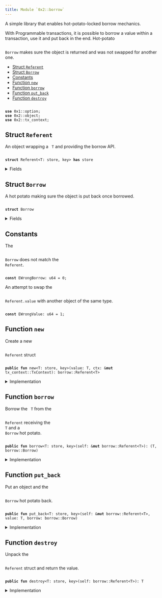```yaml
---
title: Module `0x2::borrow`
---
```


A simple library that enables hot-potato-locked borrow mechanics.

With Programmable transactions, it is possible to borrow a value within
a transaction, use it and put back in the end. Hot-potato <code>
<Link href="borrow.md#0x2_borrow_Borrow">Borrow</Link></code> makes
sure the object is returned and was not swapped for another one.


-  [Struct `Referent`](#0x2_borrow_Referent)
-  [Struct `Borrow`](#0x2_borrow_Borrow)
-  [Constants](#@Constants_0)
-  [Function `new`](#0x2_borrow_new)
-  [Function `borrow`](#0x2_borrow_borrow)
-  [Function `put_back`](#0x2_borrow_put_back)
-  [Function `destroy`](#0x2_borrow_destroy)


<pre><code>
<b>use</b> <Link href="../move-stdlib/option.md#0x1_option">0x1::option</Link>;
<b>use</b> <Link href="object.md#0x2_object">0x2::object</Link>;
<b>use</b> <Link href="tx_context.md#0x2_tx_context">0x2::tx_context</Link>;
</code></pre>



<Link id="0x2_borrow_Referent"></Link>

## Struct `Referent`

An object wrapping a <code>
T</code> and providing the borrow API.


<pre><code>
<b>struct</b> <Link href="borrow.md#0x2_borrow_Referent">Referent</Link>&lt;T: store, key&gt; <b>has</b> store
</code></pre>



<details>
<summary>Fields</summary>


<dl>
<dt>
<code>
id: <b>address</b></code>
</dt>
<dd>

</dd>
<dt>
<code>
value: <Link href="../move-stdlib/option.md#0x1_option_Option">option::Option</Link>&lt;T&gt;</code>
</dt>
<dd>

</dd>
</dl>


</details>

<Link id="0x2_borrow_Borrow"></Link>

## Struct `Borrow`

A hot potato making sure the object is put back once borrowed.


<pre><code>
<b>struct</b> <Link href="borrow.md#0x2_borrow_Borrow">Borrow</Link>
</code></pre>



<details>
<summary>Fields</summary>


<dl>
<dt>
<code>
ref: <b>address</b></code>
</dt>
<dd>

</dd>
<dt>
<code>
obj: <Link href="object.md#0x2_object_ID">object::ID</Link></code>
</dt>
<dd>

</dd>
</dl>


</details>

<Link id="@Constants_0"></Link>

## Constants


<Link id="0x2_borrow_EWrongBorrow"></Link>

The <code>
<Link href="borrow.md#0x2_borrow_Borrow">Borrow</Link></code> does not match the <code>
<Link href="borrow.md#0x2_borrow_Referent">Referent</Link></code>.


<pre><code>
<b>const</b> <Link href="borrow.md#0x2_borrow_EWrongBorrow">EWrongBorrow</Link>: u64 = 0;
</code></pre>



<Link id="0x2_borrow_EWrongValue"></Link>

An attempt to swap the <code>
<Link href="borrow.md#0x2_borrow_Referent">Referent</Link>.value</code> with another object of the same type.


<pre><code>
<b>const</b> <Link href="borrow.md#0x2_borrow_EWrongValue">EWrongValue</Link>: u64 = 1;
</code></pre>



<Link id="0x2_borrow_new"></Link>

## Function `new`

Create a new <code>
<Link href="borrow.md#0x2_borrow_Referent">Referent</Link></code> struct


<pre><code>
<b>public</b> <b>fun</b> <Link href="borrow.md#0x2_borrow_new">new</Link>&lt;T: store, key&gt;(value: T, ctx: &<b>mut</b> <Link href="tx_context.md#0x2_tx_context_TxContext">tx_context::TxContext</Link>): <Link href="borrow.md#0x2_borrow_Referent">borrow::Referent</Link>&lt;T&gt;
</code></pre>



<details>
<summary>Implementation</summary>


<pre><code>
<b>public</b> <b>fun</b> <Link href="borrow.md#0x2_borrow_new">new</Link>&lt;T: key + store&gt;(value: T, ctx: &<b>mut</b> TxContext): <Link href="borrow.md#0x2_borrow_Referent">Referent</Link>&lt;T&gt; \{
    <Link href="borrow.md#0x2_borrow_Referent">Referent</Link> \{
        id: <Link href="tx_context.md#0x2_tx_context_fresh_object_address">tx_context::fresh_object_address</Link>(ctx),
        value: <Link href="../move-stdlib/option.md#0x1_option_some">option::some</Link>(value)
    }
}
</code></pre>



</details>

<Link id="0x2_borrow_borrow"></Link>

## Function `borrow`

Borrow the <code>
T</code> from the <code>
<Link href="borrow.md#0x2_borrow_Referent">Referent</Link></code> receiving the <code>
T</code> and a <code>
<Link href="borrow.md#0x2_borrow_Borrow">Borrow</Link></code>
hot potato.


<pre><code>
<b>public</b> <b>fun</b> <Link href="borrow.md#0x2_borrow">borrow</Link>&lt;T: store, key&gt;(self: &<b>mut</b> <Link href="borrow.md#0x2_borrow_Referent">borrow::Referent</Link>&lt;T&gt;): (T, <Link href="borrow.md#0x2_borrow_Borrow">borrow::Borrow</Link>)
</code></pre>



<details>
<summary>Implementation</summary>


<pre><code>
<b>public</b> <b>fun</b> <Link href="borrow.md#0x2_borrow">borrow</Link>&lt;T: key + store&gt;(self: &<b>mut</b> <Link href="borrow.md#0x2_borrow_Referent">Referent</Link>&lt;T&gt;): (T, <Link href="borrow.md#0x2_borrow_Borrow">Borrow</Link>) \{
    <b>let</b> value = self.value.extract();
    <b>let</b> id = <Link href="object.md#0x2_object_id">object::id</Link>(&value);

    (value, <Link href="borrow.md#0x2_borrow_Borrow">Borrow</Link> \{
        ref: self.id,
        obj: id
    })
}
</code></pre>



</details>

<Link id="0x2_borrow_put_back"></Link>

## Function `put_back`

Put an object and the <code>
<Link href="borrow.md#0x2_borrow_Borrow">Borrow</Link></code> hot potato back.


<pre><code>
<b>public</b> <b>fun</b> <Link href="borrow.md#0x2_borrow_put_back">put_back</Link>&lt;T: store, key&gt;(self: &<b>mut</b> <Link href="borrow.md#0x2_borrow_Referent">borrow::Referent</Link>&lt;T&gt;, value: T, <Link href="borrow.md#0x2_borrow">borrow</Link>: <Link href="borrow.md#0x2_borrow_Borrow">borrow::Borrow</Link>)
</code></pre>



<details>
<summary>Implementation</summary>


<pre><code>
<b>public</b> <b>fun</b> <Link href="borrow.md#0x2_borrow_put_back">put_back</Link>&lt;T: key + store&gt;(self: &<b>mut</b> <Link href="borrow.md#0x2_borrow_Referent">Referent</Link>&lt;T&gt;, value: T, <Link href="borrow.md#0x2_borrow">borrow</Link>: <Link href="borrow.md#0x2_borrow_Borrow">Borrow</Link>) \{
    <b>let</b> <Link href="borrow.md#0x2_borrow_Borrow">Borrow</Link> \{ ref, obj } = <Link href="borrow.md#0x2_borrow">borrow</Link>;

    <b>assert</b>!(<Link href="object.md#0x2_object_id">object::id</Link>(&value) == obj, <Link href="borrow.md#0x2_borrow_EWrongValue">EWrongValue</Link>);
    <b>assert</b>!(self.id == ref, <Link href="borrow.md#0x2_borrow_EWrongBorrow">EWrongBorrow</Link>);
    self.value.fill(value);
}
</code></pre>



</details>

<Link id="0x2_borrow_destroy"></Link>

## Function `destroy`

Unpack the <code>
<Link href="borrow.md#0x2_borrow_Referent">Referent</Link></code> struct and return the value.


<pre><code>
<b>public</b> <b>fun</b> <Link href="borrow.md#0x2_borrow_destroy">destroy</Link>&lt;T: store, key&gt;(self: <Link href="borrow.md#0x2_borrow_Referent">borrow::Referent</Link>&lt;T&gt;): T
</code></pre>



<details>
<summary>Implementation</summary>


<pre><code>
<b>public</b> <b>fun</b> <Link href="borrow.md#0x2_borrow_destroy">destroy</Link>&lt;T: key + store&gt;(self: <Link href="borrow.md#0x2_borrow_Referent">Referent</Link>&lt;T&gt;): T \{
    <b>let</b> <Link href="borrow.md#0x2_borrow_Referent">Referent</Link> \{ id: _, value } = self;
    value.destroy_some()
}
</code></pre>



</details>
